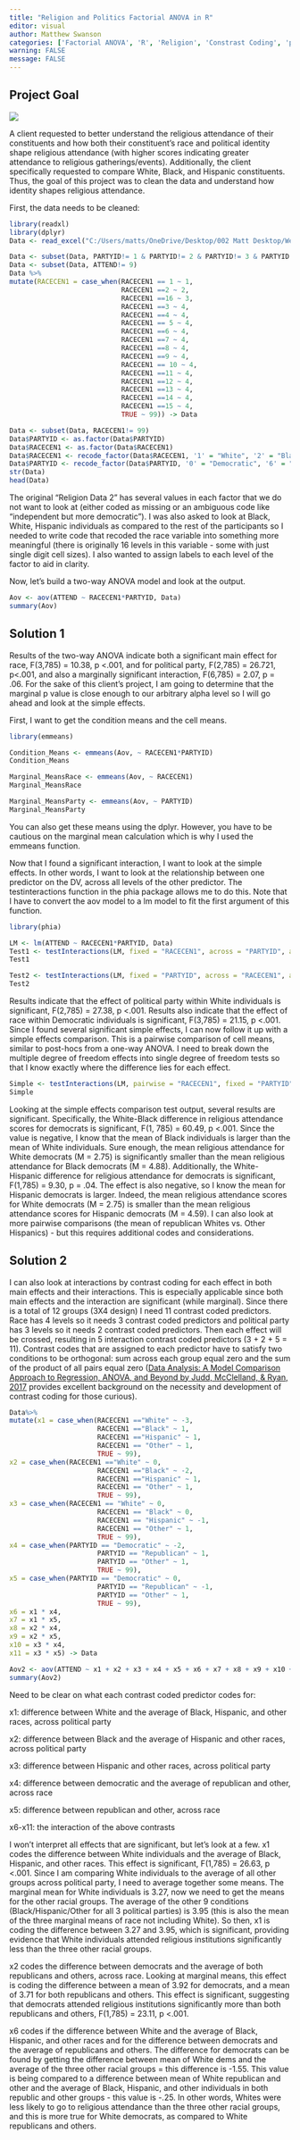 ```yaml
---
title: "Religion and Politics Factorial ANOVA in R"
editor: visual
author: Matthew Swanson
categories: ['Factorial ANOVA', 'R', 'Religion', 'Constrast Coding', 'phia']
warning: FALSE
message: FALSE
---
```


::: text-center
# **Project Goal**
:::

![](/images/religpic.jpeg){fig-align="center"}

A client requested to better understand the religious attendance of their constituents and how both their constituent's race and political identity shape religious attendance (with higher scores indicating greater attendance to religious gatherings/events). Additionally, the client specifically requested to compare White, Black, and Hispanic constituents. Thus, the goal of this project was to clean the data and understand how identity shapes religious attendance.

First, the data needs to be cleaned:

```r
library(readxl)
library(dplyr)
Data <- read_excel("C:/Users/matts/OneDrive/Desktop/002 Matt Desktop/WebsiteData/Data/Religion Data 2.xlsx")

Data <- subset(Data, PARTYID!= 1 & PARTYID!= 2 & PARTYID!= 3 & PARTYID!= 4 & PARTYID!= 5 & PARTYID!= 9)
Data <- subset(Data, ATTEND!= 9)
Data %>%
mutate(RACECEN1 = case_when(RACECEN1 == 1 ~ 1,
                            RACECEN1 ==2 ~ 2,
                            RACECEN1 ==16 ~ 3,
                            RACECEN1 ==3 ~ 4,
                            RACECEN1 ==4 ~ 4,
                            RACECEN1 == 5 ~ 4,
                            RACECEN1 ==6 ~ 4,
                            RACECEN1 ==7 ~ 4,
                            RACECEN1 ==8 ~ 4,
                            RACECEN1 ==9 ~ 4,
                            RACECEN1 == 10 ~ 4,
                            RACECEN1 ==11 ~ 4,
                            RACECEN1 ==12 ~ 4,
                            RACECEN1 ==13 ~ 4,
                            RACECEN1 ==14 ~ 4,
                            RACECEN1 ==15 ~ 4,
                            TRUE ~ 99)) -> Data

Data <- subset(Data, RACECEN1!= 99)
Data$PARTYID <- as.factor(Data$PARTYID)
Data$RACECEN1 <- as.factor(Data$RACECEN1)
Data$RACECEN1 <- recode_factor(Data$RACECEN1, '1' = "White", '2' = "Black", '3' = "Hispanic", '4' = "Other")
Data$PARTYID <- recode_factor(Data$PARTYID, '0' = "Democratic", '6' = "Republican", '7' = "Other")
str(Data)
head(Data)
```

The original "Religion Data 2" has several values in each factor that we do not want to look at (either coded as missing or an ambiguous code like "independent but more democratic"). I was also asked to look at Black, White, Hispanic individuals as compared to the rest of the participants so I needed to write code that recoded the race variable into something more meaningful (there is originally 16 levels in this variable - some with just single digit cell sizes). I also wanted to assign labels to each level of the factor to aid in clarity.

Now, let's build a two-way ANOVA model and look at the output.

```r
Aov <- aov(ATTEND ~ RACECEN1*PARTYID, Data)
summary(Aov)
```

::: text-center
## **Solution 1**
:::

Results of the two-way ANOVA indicate both a significant main effect for race, F(3,785) = 10.38, p \<.001, and for political party, F(2,785) = 26.721, p\<.001, and also a marginally significant interaction, F(6,785) = 2.07, p = .06. For the sake of this client's project, I am going to determine that the marginal p value is close enough to our arbitrary alpha level so I will go ahead and look at the simple effects.

First, I want to get the condition means and the cell means.

```r
library(emmeans)

Condition_Means <- emmeans(Aov, ~ RACECEN1*PARTYID)
Condition_Means

Marginal_MeansRace <- emmeans(Aov, ~ RACECEN1)
Marginal_MeansRace

Marginal_MeansParty <- emmeans(Aov, ~ PARTYID)
Marginal_MeansParty
```

You can also get these means using the dplyr. However, you have to be cautious on the marginal mean calculation which is why I used the emmeans function.

Now that I found a significant interaction, I want to look at the simple effects. In other words, I want to look at the relationship between one predictor on the DV, across all levels of the other predictor. The testinteractions function in the phia package allows me to do this. Note that I have to convert the aov model to a lm model to fit the first argument of this function.

```r
library(phia)

LM <- lm(ATTEND ~ RACECEN1*PARTYID, Data)
Test1 <- testInteractions(LM, fixed = "RACECEN1", across = "PARTYID", adjustment = "bonferroni")
Test1

Test2 <- testInteractions(LM, fixed = "PARTYID", across = "RACECEN1", adjustment = "bonferroni")
Test2
```

Results indicate that the effect of political party within White individuals is significant, F(2,785) = 27.38, p \<.001. Results also indicate that the effect of race within Democratic individuals is significant, F(3,785) = 21.15, p \<.001. Since I found several significant simple effects, I can now follow it up with a simple effects comparison. This is a pairwise comparison of cell means, similar to post-hocs from a one-way ANOVA. I need to break down the multiple degree of freedom effects into single degree of freedom tests so that I know exactly where the difference lies for each effect.

```r
Simple <- testInteractions(LM, pairwise = "RACECEN1", fixed = "PARTYID", adjustment = "bonferroni")
Simple
```

Looking at the simple effects comparison test output, several results are significant. Specifically, the White-Black difference in religious attendance scores for democrats is significant, F(1, 785) = 60.49, p \<.001. Since the value is negative, I know that the mean of Black individuals is larger than the mean of White individuals. Sure enough, the mean religious attendance for White democrats (M = 2.75) is significantly smaller than the mean religious attendance for Black democrats (M = 4.88). Additionally, the White-Hispanic difference for religious attendance for democrats is significant, F(1,785) = 9.30, p = .04. The effect is also negative, so I know the mean for Hispanic democrats is larger. Indeed, the mean religious attendance scores for White democrats (M = 2.75) is smaller than the mean religious attendance scores for Hispanic democrats (M = 4.59). I can also look at more pairwise comparisons (the mean of republican Whites vs. Other Hispanics) - but this requires additional codes and considerations.

::: text-center
## **Solution 2**
:::

I can also look at interactions by contrast coding for each effect in both main effects and their interactions. This is especially applicable since both main effects and the interaction are significant (while marginal). Since there is a total of 12 groups (3X4 design) I need 11 contrast coded predictors. Race has 4 levels so it needs 3 contrast coded predictors and political party has 3 levels so it needs 2 contrast coded predictors. Then each effect will be crossed, resulting in 5 interaction contrast coded predictors (3 + 2 + 5 = 11). Contrast codes that are assigned to each predictor have to satisfy two conditions to be orthogonal: sum across each group equal zero and the sum of the product of all pairs equal zero ([Data Analysis: A Model Comparison Approach to Regression, ANOVA, and Beyond by Judd, McClelland, & Ryan, 2017](https://sites.google.com/view/dataanalysisbook) provides excellent background on the necessity and development of contrast coding for those curious).

```r
Data%>%
mutate(x1 = case_when(RACECEN1 =="White" ~ -3,
                      RACECEN1 =="Black" ~ 1,
                      RACECEN1 =="Hispanic" ~ 1,
                      RACECEN1 == "Other" ~ 1,
                      TRUE ~ 99),
x2 = case_when(RACECEN1 =="White" ~ 0,
                      RACECEN1 =="Black" ~ -2,
                      RACECEN1 =="Hispanic" ~ 1,
                      RACECEN1 == "Other" ~ 1,
                      TRUE ~ 99),
x3 = case_when(RACECEN1 == "White" ~ 0,
                      RACECEN1 == "Black" ~ 0,
                      RACECEN1 == "Hispanic" ~ -1,
                      RACECEN1 == "Other" ~ 1,
                      TRUE ~ 99),
x4 = case_when(PARTYID == "Democratic" ~ -2,
                      PARTYID == "Republican" ~ 1,
                      PARTYID == "Other" ~ 1,
                      TRUE ~ 99),
x5 = case_when(PARTYID == "Democratic" ~ 0,
                      PARTYID == "Republican" ~ -1,
                      PARTYID == "Other" ~ 1,
                      TRUE ~ 99),
x6 = x1 * x4,
x7 = x1 * x5,
x8 = x2 * x4,
x9 = x2 * x5,
x10 = x3 * x4,
x11 = x3 * x5) -> Data

Aov2 <- aov(ATTEND ~ x1 + x2 + x3 + x4 + x5 + x6 + x7 + x8 + x9 + x10 + x11, Data)
summary(Aov2)
```

Need to be clear on what each contrast coded predictor codes for:

x1: difference between White and the average of Black, Hispanic, and other races, across political party

x2: difference between Black and the average of Hispanic and other races, across political party

x3: difference between Hispanic and other races, across political party

x4: difference between democratic and the average of republican and other, across race

x5: difference between republican and other, across race

x6-x11: the interaction of the above contrasts

I won't interpret all effects that are significant, but let's look at a few. x1 codes the difference between White individuals and the average of Black, Hispanic, and other races. This effect is significant, F(1,785) = 26.63, p \<.001. Since I am comparing White individuals to the average of all other groups across political party, I need to average together some means. The marginal mean for White individuals is 3.27, now we need to get the means for the other racial groups. The average of the other 9 conditions (Black/Hispanic/Other for all 3 political parties) is 3.95 (this is also the mean of the three marginal means of race not including White). So then, x1 is coding the difference between 3.27 and 3.95, which is significant, providing evidence that White individuals attended religious institutions significantly less than the three other racial groups.

x2 codes the difference between democrats and the average of both republicans and others, across race. Looking at marginal means, this effect is coding the difference between a mean of 3.92 for democrats, and a mean of 3.71 for both republicans and others. This effect is significant, suggesting that democrats attended religious institutions significantly more than both republicans and others, F(1,785) = 23.11, p \<.001.

x6 codes if the difference between White and the average of Black, Hispanic, and other races and for the difference between democrats and the average of republicans and others. The difference for democrats can be found by getting the difference between mean of White dems and the average of the three other racial groups = this difference is -1.55. This value is being compared to a difference between mean of White republican and other and the average of Black, Hispanic, and other individuals in both republic and other groups - this value is -.25. In other words, Whites were less likely to go to religious attendance than the three other racial groups, and this is more true for White democrats, as compared to White republicans and others.
